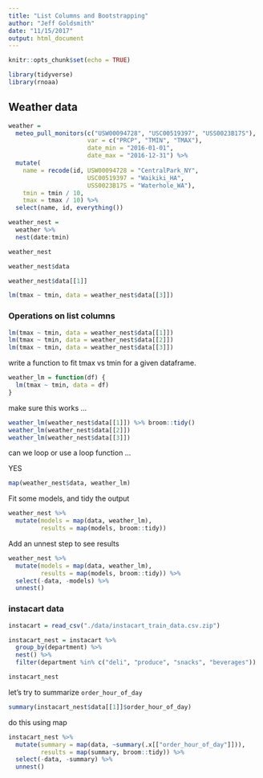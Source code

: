 ```yaml
---
title: "List Columns and Bootstrapping"
author: "Jeff Goldsmith"
date: "11/15/2017"
output: html_document
---
```


```r
knitr::opts_chunk$set(echo = TRUE)
```

```r
library(tidyverse)
library(rnoaa)
```


## Weather data

```r
weather = 
  meteo_pull_monitors(c("USW00094728", "USC00519397", "USS0023B17S"),
                      var = c("PRCP", "TMIN", "TMAX"), 
                      date_min = "2016-01-01",
                      date_max = "2016-12-31") %>%
  mutate(
    name = recode(id, USW00094728 = "CentralPark_NY", 
                      USC00519397 = "Waikiki_HA",
                      USS0023B17S = "Waterhole_WA"),
    tmin = tmin / 10,
    tmax = tmax / 10) %>%
  select(name, id, everything())
```

```r
weather_nest = 
  weather %>% 
  nest(date:tmin)
```

```r
weather_nest

weather_nest$data
```

```r
weather_nest$data[[1]]

lm(tmax ~ tmin, data = weather_nest$data[[3]])

```

### Operations on list columns

```r
lm(tmax ~ tmin, data = weather_nest$data[[1]])
lm(tmax ~ tmin, data = weather_nest$data[[2]])
lm(tmax ~ tmin, data = weather_nest$data[[3]])
```


write a function to fit tmax vs tmin for a given dataframe.

```r
weather_lm = function(df) {
  lm(tmax ~ tmin, data = df)
}
```

make sure this works ...

```r
weather_lm(weather_nest$data[[1]]) %>% broom::tidy()
weather_lm(weather_nest$data[[2]])
weather_lm(weather_nest$data[[3]])
```


can we loop or use a loop function ...

YES

```r
map(weather_nest$data, weather_lm)
```

Fit some models, and tidy the output
```r
weather_nest %>% 
  mutate(models = map(data, weather_lm),
         results = map(models, broom::tidy))
```

Add an unnest step to see results

```r
weather_nest %>% 
  mutate(models = map(data, weather_lm),
         results = map(models, broom::tidy)) %>% 
  select(-data, -models) %>% 
  unnest()
```







### instacart data

```r
instacart = read_csv("./data/instacart_train_data.csv.zip")

instacart_nest = instacart %>% 
  group_by(department) %>% 
  nest() %>% 
  filter(department %in% c("deli", "produce", "snacks", "beverages"))

instacart_nest
```


let's try to summarize `order_hour_of_day`

```r
summary(instacart_nest$data[[1]]$order_hour_of_day)
```

do this using map

```r
instacart_nest %>% 
  mutate(summary = map(data, ~summary(.x[["order_hour_of_day"]])),
         results = map(summary, broom::tidy)) %>% 
  select(-data, -summary) %>% 
  unnest()
```





